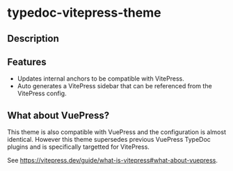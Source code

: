 
# typedoc-vitepress-theme

## Description

<PackageDescription description={pjson.description}></PackageDescription>

## Features

- Updates internal anchors to be compatible with VitePress.
- Auto generates a VitePress sidebar that can be referenced from the VitePress config.

## What about VuePress?

This theme is also compatible with VuePress and the configuration is almost identical. However this theme supersedes previous VuePress TypeDoc plugins and is specifically targetted for VitePress.

See https://vitepress.dev/guide/what-is-vitepress#what-about-vuepress.
